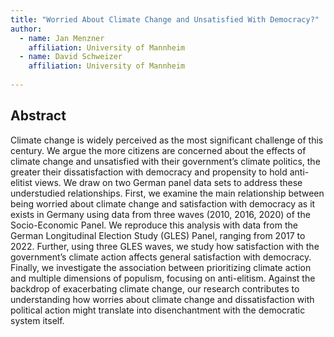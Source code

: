 ```yaml
---
title: "Worried About Climate Change and Unsatisfied With Democracy?"
author: 
  - name: Jan Menzner
    affiliation: University of Mannheim
  - name: David Schweizer
    affiliation: University of Mannheim
  
---
```


## Abstract

Climate change is widely perceived as the most significant challenge of this century. We argue the more citizens are concerned about the effects of climate change and unsatisfied with their government's climate politics, the greater their dissatisfaction with democracy and propensity to hold anti-elitist views. We draw on two German panel data sets to address these understudied relationships. First, we examine the main relationship between being worried about climate change and satisfaction with democracy as it exists in Germany using data from three waves (2010, 2016, 2020) of the Socio-Economic Panel. We reproduce this analysis with data from the German Longitudinal Election Study (GLES) Panel, ranging from 2017 to 2022. Further, using three GLES waves, we study how satisfaction with the government's climate action affects general satisfaction with democracy. Finally, we investigate the association between prioritizing climate action and multiple dimensions of populism, focusing on anti-elitism. Against the backdrop of exacerbating climate change, our research contributes to understanding how worries about climate change and dissatisfaction with political action might translate into disenchantment with the democratic system itself.
